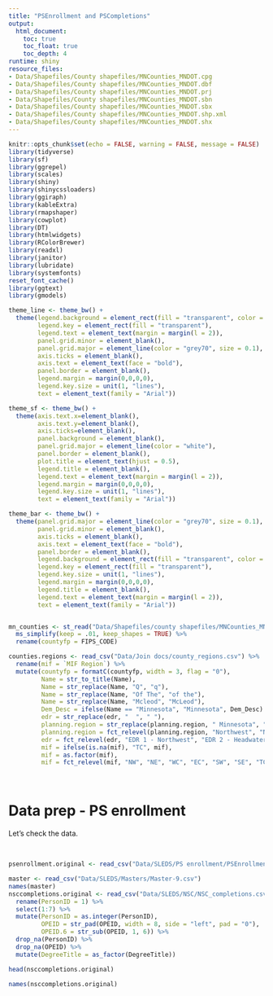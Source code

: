 ```yaml
---
title: "PSEnrollment and PSCompletions"
output:
  html_document:
    toc: true
    toc_float: true
    toc_depth: 4
runtime: shiny
resource_files:
- Data/Shapefiles/County shapefiles/MNCounties_MNDOT.cpg
- Data/Shapefiles/County shapefiles/MNCounties_MNDOT.dbf
- Data/Shapefiles/County shapefiles/MNCounties_MNDOT.prj
- Data/Shapefiles/County shapefiles/MNCounties_MNDOT.sbn
- Data/Shapefiles/County shapefiles/MNCounties_MNDOT.sbx
- Data/Shapefiles/County shapefiles/MNCounties_MNDOT.shp.xml
- Data/Shapefiles/County shapefiles/MNCounties_MNDOT.shx
---
```


```r
knitr::opts_chunk$set(echo = FALSE, warning = FALSE, message = FALSE)
library(tidyverse)
library(sf)
library(ggrepel)
library(scales)
library(shiny)
library(shinycssloaders)
library(ggiraph)
library(kableExtra)
library(rmapshaper)
library(cowplot)
library(DT)
library(htmlwidgets)
library(RColorBrewer)
library(readxl)
library(janitor)
library(lubridate)
library(systemfonts)
reset_font_cache()
library(ggtext)
library(gmodels)
```

```r
theme_line <- theme_bw() +
  theme(legend.background = element_rect(fill = "transparent", color = "transparent"),
        legend.key = element_rect(fill = "transparent"),
        legend.text = element_text(margin = margin(l = 2)),
        panel.grid.minor = element_blank(),
        panel.grid.major = element_line(color = "grey70", size = 0.1),
        axis.ticks = element_blank(),
        axis.text = element_text(face = "bold"),
        panel.border = element_blank(),
        legend.margin = margin(0,0,0,0),
        legend.key.size = unit(1, "lines"),
        text = element_text(family = "Arial"))

theme_sf <- theme_bw() +
  theme(axis.text.x=element_blank(),
        axis.text.y=element_blank(),
        axis.ticks=element_blank(),
        panel.background = element_blank(),
        panel.grid.major = element_line(color = "white"),
        panel.border = element_blank(),
        plot.title = element_text(hjust = 0.5),
        legend.title = element_blank(),
        legend.text = element_text(margin = margin(l = 2)),
        legend.margin = margin(0,0,0,0),
        legend.key.size = unit(1, "lines"),
        text = element_text(family = "Arial"))

theme_bar <- theme_bw() +
  theme(panel.grid.major = element_line(color = "grey70", size = 0.1),
        panel.grid.minor = element_blank(),
        axis.ticks = element_blank(),
        axis.text = element_text(face = "bold"),
        panel.border = element_blank(),
        legend.background = element_rect(fill = "transparent", color = "transparent"),
        legend.key = element_rect(fill = "transparent"),
        legend.key.size = unit(1, "lines"),
        legend.margin = margin(0,0,0,0),
        legend.title = element_blank(),
        legend.text = element_text(margin = margin(l = 2)),
        text = element_text(family = "Arial"))


mn_counties <- st_read("Data/Shapefiles/county shapefiles/MNCounties_MNDOT.shp", quiet = TRUE) %>%
  ms_simplify(keep = .01, keep_shapes = TRUE) %>%
  rename(countyfp = FIPS_CODE)

counties.regions <- read_csv("Data/Join docs/county_regions.csv") %>%
  rename(mif = `MIF Region`) %>%
  mutate(countyfp = formatC(countyfp, width = 3, flag = "0"),
         Name = str_to_title(Name),
         Name = str_replace(Name, "Q", "q"),
         Name = str_replace(Name, "Of The", "of the"),
         Name = str_replace(Name, "Mcleod", "McLeod"),
         Dem_Desc = ifelse(Name == "Minnesota", "Minnesota", Dem_Desc) ,
         edr = str_replace(edr, "  ", " "),
         planning.region = str_replace(planning.region, " Minnesota", ""),
         planning.region = fct_relevel(planning.region, "Northwest", "Northeast", "Central", "Seven County Mpls-St Paul", "Southwest", "Southeast"),
         edr = fct_relevel(edr, "EDR 1 - Northwest", "EDR 2 - Headwaters", "EDR 3 - Arrowhead", "EDR 4 - West Central", "EDR 5 - North Central", "EDR 6E- Southwest Central", "EDR 6W- Upper Minnesota Valley", "EDR 7E- East Central", "EDR 7W- Central", "EDR 8 - Southwest", "EDR 9 - South Central", "EDR 10 - Southeast", "EDR 11 - 7 County Twin Cities", "Minnesota"),
         mif = ifelse(is.na(mif), "TC", mif),
         mif = as.factor(mif),
         mif = fct_relevel(mif, "NW", "NE", "WC", "EC", "SW", "SE", "TC"))

```

<br>

# Data prep - PS enrollment

Let's check the data.

<br>

```r
psenrollment.original <- read_csv("Data/SLEDS/PS enrollment/PSEnrollment.csv")

master <- read_csv("Data/SLEDS/Masters/Master-9.csv")
names(master)
nsccompletions.original <- read_csv("Data/SLEDS/NSC/NSC_completions.csv") %>%
  rename(PersonID = 1) %>%
  select(1:7) %>%
  mutate(PersonID = as.integer(PersonID),
         OPEID = str_pad(OPEID, width = 8, side = "left", pad = "0"),
         OPEID.6 = str_sub(OPEID, 1, 6)) %>%
  drop_na(PersonID) %>%
  drop_na(OPEID) %>%
  mutate(DegreeTitle = as_factor(DegreeTitle))

head(nsccompletions.original)

names(nsccompletions.original)
```